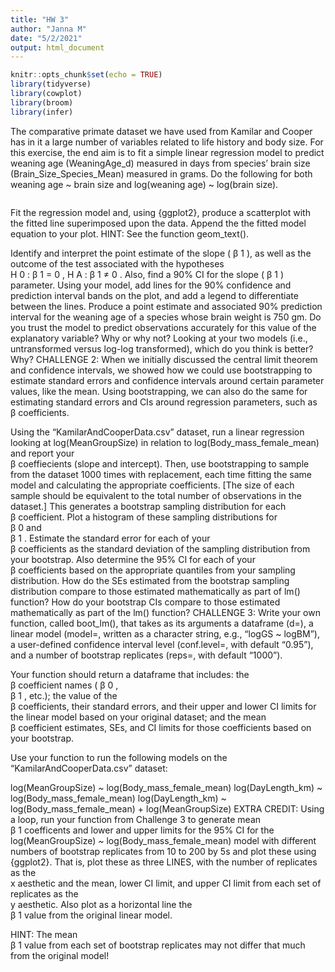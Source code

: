 ```yaml
---
title: "HW 3"
author: "Janna M"
date: "5/2/2021"
output: html_document
---
```

```r
knitr::opts_chunk$set(echo = TRUE)
library(tidyverse)
library(cowplot)
library(broom)
library(infer)
```

The comparative primate dataset we have used from Kamilar and Cooper has in it a large number of variables related to life history and body size. For this exercise, the end aim is to fit a simple linear regression model to predict weaning age (WeaningAge_d) measured in days from species’ brain size (Brain_Size_Species_Mean) measured in grams. Do the following for both weaning age ~ brain size and log(weaning age) ~ log(brain size).
```r


```

Fit the regression model and, using {ggplot2}, produce a scatterplot with the fitted line superimposed upon the data. Append the the fitted model equation to your plot.
HINT: See the function geom_text().

Identify and interpret the point estimate of the slope ( 
β
1
 ), as well as the outcome of the test associated with the hypotheses  
H
0
:
β
1
=
0
,
H
A
:
β
1
≠
0
 . Also, find a 90% CI for the slope ( 
β
1
 ) parameter.
Using your model, add lines for the 90% confidence and prediction interval bands on the plot, and add a legend to differentiate between the lines.
Produce a point estimate and associated 90% prediction interval for the weaning age of a species whose brain weight is 750 gm. Do you trust the model to predict observations accurately for this value of the explanatory variable? Why or why not?
Looking at your two models (i.e., untransformed versus log-log transformed), which do you think is better? Why?
CHALLENGE 2:
When we initially discussed the central limit theorem and confidence intervals, we showed how we could use bootstrapping to estimate standard errors and confidence intervals around certain parameter values, like the mean. Using bootstrapping, we can also do the same for estimating standard errors and CIs around regression parameters, such as  
β
  coefficients.

Using the “KamilarAndCooperData.csv” dataset, run a linear regression looking at log(MeanGroupSize) in relation to log(Body_mass_female_mean) and report your  
β
  coeffiecients (slope and intercept).
Then, use bootstrapping to sample from the dataset 1000 times with replacement, each time fitting the same model and calculating the appropriate coefficients. [The size of each sample should be equivalent to the total number of observations in the dataset.] This generates a bootstrap sampling distribution for each  
β
  coefficient. Plot a histogram of these sampling distributions for  
β
0
  and  
β
1
 .
Estimate the standard error for each of your  
β
  coefficients as the standard deviation of the sampling distribution from your bootstrap.
Also determine the 95% CI for each of your  
β
  coefficients based on the appropriate quantiles from your sampling distribution.
How do the SEs estimated from the bootstrap sampling distribution compare to those estimated mathematically as part of lm() function?
How do your bootstrap CIs compare to those estimated mathematically as part of the lm() function?
CHALLENGE 3:
Write your own function, called boot_lm(), that takes as its arguments a dataframe (d=), a linear model (model=, written as a character string, e.g., “logGS ~ logBM”), a user-defined confidence interval level (conf.level=, with default “0.95”), and a number of bootstrap replicates (reps=, with default “1000”).

Your function should return a dataframe that includes: the  
β
  coefficient names ( 
β
0
 ,  
β
1
 , etc.); the value of the  
β
  coefficients, their standard errors, and their upper and lower CI limits for the linear model based on your original dataset; and the mean  
β
  coefficient estimates, SEs, and CI limits for those coefficients based on your bootstrap.

Use your function to run the following models on the “KamilarAndCooperData.csv” dataset:

log(MeanGroupSize) ~ log(Body_mass_female_mean)
log(DayLength_km) ~ log(Body_mass_female_mean)
log(DayLength_km) ~ log(Body_mass_female_mean) + log(MeanGroupSize)
EXTRA CREDIT:
Using a loop, run your function from Challenge 3 to generate mean  
β
1
  coefficents and lower and upper limits for the 95% CI for the log(MeanGroupSize) ~ log(Body_mass_female_mean) model with different numbers of bootstrap replicates from 10 to 200 by 5s and plot these using {ggplot2}. That is, plot these as three LINES, with the number of replicates as the  
x
  aesthetic and the mean, lower CI limit, and upper CI limit from each set of replicates as the  
y
  aesthetic. Also plot as a horizontal line the  
β
1
  value from the original linear model.

HINT: The mean  
β
1
  value from each set of bootstrap replicates may not differ that much from the original model!